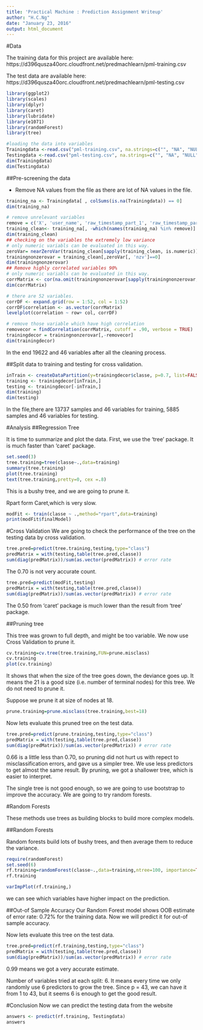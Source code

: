 ```yaml
---
title: 'Practical Machine : Prediction Assignment Writeup'
author: "H.C.Ng"
date: "January 23, 2016"
output: html_document
---
```


#Data 

The training data for this project are available here:
https://d396qusza40orc.cloudfront.net/predmachlearn/pml-training.csv

The test data are available here:
https://d396qusza40orc.cloudfront.net/predmachlearn/pml-testing.csv

```r
library(ggplot2)
library(scales)
library(dplyr)
library(caret)
library(lubridate)
library(e1071)
library(randomForest)
library(tree)
```

```r
#loading the data into variables
Trainingdata <-read.csv("pml-training.csv", na.strings=c("", "NA", "NULL"))
Testingdata <-read.csv("pml-testing.csv", na.strings=c("", "NA", "NULL"))
dim(Trainingdata)
dim(Testingdata)

```

##Pre-screening the data

* Remove NA values from the file as there are lot of NA values in the file.

```r
training_na <- Trainingdata[ , colSums(is.na(Trainingdata)) == 0]
dim(training_na)

# remove unrelevant variables
remove = c('X', 'user_name', 'raw_timestamp_part_1', 'raw_timestamp_part_2', 'cvtd_timestamp', 'new_window', 'num_window')
training_clean<- training_na[, -which(names(training_na) %in% remove)]
dim(training_clean)
## checking on the variables the extremely low variance
# only numeric variabls can be evaluated in this way.
zeroVar= nearZeroVar(training_clean[sapply(training_clean, is.numeric)], saveMetrics = TRUE)
trainingnonzerovar = training_clean[,zeroVar[, 'nzv']==0]
dim(trainingnonzerovar)
## Remove highly correlated variables 90%
# only numeric variabls can be evaluated in this way.
corrMatrix <- cor(na.omit(trainingnonzerovar[sapply(trainingnonzerovar, is.numeric)]))
dim(corrMatrix)

# there are 52 variables.
corrDF <- expand.grid(row = 1:52, col = 1:52)
corrDF$correlation <- as.vector(corrMatrix)
levelplot(correlation ~ row+ col, corrDF)

# remove those variable which have high correlation 
removecor = findCorrelation(corrMatrix, cutoff = .90, verbose = TRUE)
trainingdecor = trainingnonzerovar[,-removecor]
dim(trainingdecor)
```
In the end 19622 and 46 variables after all the cleaning process.

##Split data to training and testing for cross validation.


```r
inTrain <- createDataPartition(y=trainingdecor$classe, p=0.7, list=FALSE)
training <- trainingdecor[inTrain,]
testing <- trainingdecor[-inTrain,]
dim(training)
dim(testing)
```
In the file,there are 13737 samples and 46 variables for training, 5885 samples and 46 variables for testing.

#Analysis
##Regression Tree

It is time to summarize and plot the data. First, we use the 'tree' package. It is much faster than 'caret' package.

```r
set.seed(3)
tree.training=tree(classe~.,data=training)
summary(tree.training)
plot(tree.training)
text(tree.training,pretty=0, cex =.8)
```

This is a bushy tree, and we are going to prune it.

Rpart form Caret,which is very slow.

```r
modFit <- train(classe ~ .,method="rpart",data=training)
print(modFit$finalModel)

```

#Cross Validation
We are going to check the performance of the tree on the testing data by cross validation.

```r
tree.pred=predict(tree.training,testing,type="class")
predMatrix = with(testing,table(tree.pred,classe))
sum(diag(predMatrix))/sum(as.vector(predMatrix)) # error rate
```

The 0.70 is not very accurate count.
```r
tree.pred=predict(modFit,testing)
predMatrix = with(testing,table(tree.pred,classe))
sum(diag(predMatrix))/sum(as.vector(predMatrix)) # error rate

```
The 0.50 from 'caret' package is much lower than the result from 'tree' package.

##Pruning tree

This tree was grown to full depth, and might be too variable. We now use Cross Validation to prune it.
```r

cv.training=cv.tree(tree.training,FUN=prune.misclass)
cv.training
plot(cv.training)
```
It shows that when the size of the tree goes down, the deviance goes up. It means the 21 is a good size (i.e. number of terminal nodes) for this tree. We do not need to prune it.

Suppose we prune it at size of nodes at 18.
```r
prune.training=prune.misclass(tree.training,best=18)
```
Now lets evaluate this pruned tree on the test data.
```r
tree.pred=predict(prune.training,testing,type="class")
predMatrix = with(testing,table(tree.pred,classe))
sum(diag(predMatrix))/sum(as.vector(predMatrix)) # error rate
```

0.66 is a little less than 0.70, so pruning did not hurt us with repect to misclassification errors, and gave us a simpler tree. We use less predictors to get almost the same result. By pruning, we got a shallower tree, which is easier to interpret.

The single tree is not good enough, so we are going to use bootstrap to improve the accuracy. We are going to try random forests.

#Random Forests

These methods use trees as building blocks to build more complex models.

##Random Forests

Random forests build lots of bushy trees, and then average them to reduce the variance.
```r
require(randomForest)
set.seed(6)
rf.training=randomForest(classe~.,data=training,ntree=100, importance=TRUE)
rf.training

varImpPlot(rf.training,)
```
we can see which variables have higher impact on the prediction.

##Out-of Sample Accuracy
Our Random Forest model shows OOB estimate of error rate: 0.72% for the training data. Now we will predict it for out-of sample accuracy.

Now lets evaluate this tree on the test data.
```r
tree.pred=predict(rf.training,testing,type="class")
predMatrix = with(testing,table(tree.pred,classe))
sum(diag(predMatrix))/sum(as.vector(predMatrix)) # error rate
```
0.99 means we got a very accurate estimate.

Number of variables tried at each split: 6. It means every time we only randomly use 6 predictors to grow the tree. Since p = 43, we can have it from 1 to 43, but it seems 6 is enough to get the good result.

#Conclusion
Now we can predict the testing data from the website

```r
answers <- predict(rf.training, Testingdata)
answers

```
